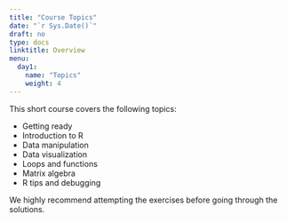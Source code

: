 ```yaml
---
title: "Course Topics"
date: "`r Sys.Date()`"
draft: no
type: docs
linktitle: Overview
menu:
  day1:
    name: "Topics"
    weight: 4
---
```


This short course covers the following topics:

- Getting ready
- Introduction to R
- Data manipulation
- Data visualization
- Loops and functions
- Matrix algebra
- R tips and debugging

We highly recommend attempting the exercises before going through the solutions.

